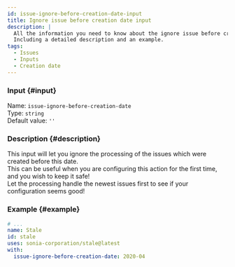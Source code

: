 ```yaml
---
id: issue-ignore-before-creation-date-input
title: Ignore issue before creation date input
description: |
  All the information you need to know about the ignore issue before creation date input.
  Including a detailed description and an example.
tags:
  - Issues
  - Inputs
  - Creation date
---
```


### Input {#input}

Name: `issue-ignore-before-creation-date`  
Type: `string`  
Default value: `''`

### Description {#description}

This input will let you ignore the processing of the issues which were created before this date.  
This can be useful when you are configuring this action for the first time, and you wish to keep it safe!  
Let the processing handle the newest issues first to see if your configuration seems good!

### Example {#example}

```yml {6}
# ...
name: Stale
id: stale
uses: sonia-corporation/stale@latest
with:
  issue-ignore-before-creation-date: 2020-04
```
